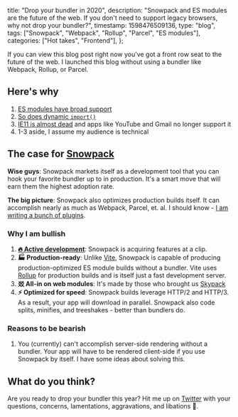   title: "Drop your bundler in 2020",
  description:
    "Snowpack and ES modules are the future of the web. If you don't need to support legacy browsers, why not drop your bundler?",
  timestamp: 1598476509136,
  type: "blog",
  tags: ["Snowpack", "Webpack", "Rollup", "Parcel", "ES modules"],
  categories: ["Hot takes", "Frontend"],
};

If you can view this blog post right now you've got a front row seat to the
future of the web. I launched this blog without using a bundler like Webpack,
Rollup, or Parcel.

## Here's why

1. [ES modules have broad support](https://caniuse.com/#feat=es6-module)
2. [So does dynamic `import()`](https://caniuse.com/#search=dynamic%20import)
3. [IE11 is almost dead](https://death-to-ie11.com/) and apps like YouTube and Gmail no
   longer support it
4. 1-3 aside, I assume my audience is technical

## The case for [Snowpack](https://snowpack.dev)

**Wise guys**: Snowpack markets itself as a development tool that you can hook your
favorite bundler up to in production. It's a smart move that will earn them the highest
adoption rate.

**The big picture**: Snowpack also optimizes production builds itself. It can accomplish
nearly as much as Webpack, Parcel, et. al. I should know - [I am writing a bunch of plugins](https://github.com/jaredLunde?tab=repositories&q=snowpack-plugin&type=&language=).

### Why I am bullish

1. [**🔥 Active development**](https://github.com/pikapkg/snowpack/commits/master): Snowpack is
   acquiring features at a clip.
2. **🏭 Production-ready**: Unlike [Vite](https://github.com/vitejs/vite), Snowpack is capable of producing
   production-optimized ES module builds without a bundler. Vite uses
   [Rollup](https://rollupjs.org/guide/en/) for production builds and is itself just a
   fast development server.
3. **㸚 All-in on web modules**: It's made by those who brought us [Skypack](https://www.skypack.dev/)
4. **⚡ Optimized for speed**: Snowpack builds leverage HTTP/2 and HTTP/3. As a result, your app will
   download in parallel. Snowpack also code splits, minifies, and treeshakes - better than
   bundlers do.

### Reasons to be bearish

1. You (currently) can&apos;t accomplish server-side rendering without a bundler. Your app will
   have to be rendered client-side if you use Snowpack by itself. I have some ideas about solving
   this.

## What do you think?

Are you ready to drop your bundler this year? Hit me up on [Twitter](https://twitter.com/jaredLunde)
with your questions, concerns, lamentations, aggravations, and libations 🍹.
